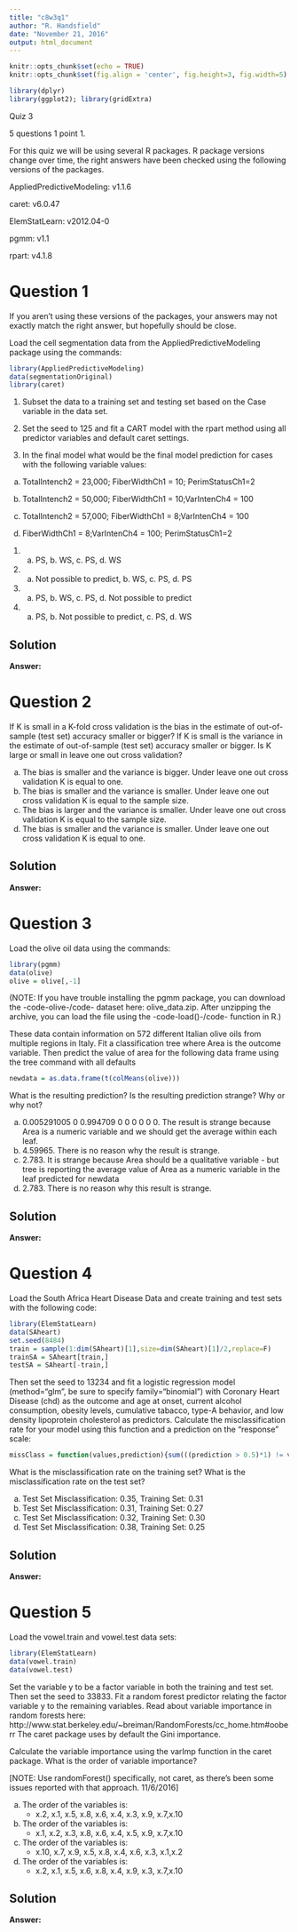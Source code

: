 ```yaml
---
title: "c8w3q1"
author: "R. Handsfield"
date: "November 21, 2016"
output: html_document
---
```


```r
knitr::opts_chunk$set(echo = TRUE)
knitr::opts_chunk$set(fig.align = 'center', fig.height=3, fig.width=5)
```

```r
library(dplyr)
library(ggplot2); library(gridExtra)
```

Quiz 3

5 questions
1
point
1. 

For this quiz we will be using several R packages. R package versions change over time, the right answers have been checked using the following versions of the packages.

AppliedPredictiveModeling: v1.1.6

caret: v6.0.47

ElemStatLearn: v2012.04-0

pgmm: v1.1

rpart: v4.1.8

# Question 1

If you aren't using these versions of the packages, your answers may not exactly match the right answer, but hopefully should be close.

Load the cell segmentation data from the AppliedPredictiveModeling package using the commands:
```r
library(AppliedPredictiveModeling)
data(segmentationOriginal)
library(caret)
```


1. Subset the data to a training set and testing set based on the Case variable in the data set.

2. Set the seed to 125 and fit a CART model with the rpart method using all predictor variables and default caret settings.

3. In the final model what would be the final model prediction for cases with the following variable values:

a. TotalIntench2 = 23,000; FiberWidthCh1 = 10; PerimStatusCh1=2

b. TotalIntench2 = 50,000; FiberWidthCh1 = 10;VarIntenCh4 = 100

c. TotalIntench2 = 57,000; FiberWidthCh1 = 8;VarIntenCh4 = 100

d. FiberWidthCh1 = 8;VarIntenCh4 = 100; PerimStatusCh1=2

1. a. PS, b. WS, c. PS, d. WS
2. a. Not possible to predict, b. WS, c. PS, d. PS
3. a. PS, b. WS, c. PS, d. Not possible to predict
4. a. PS, b. Not possible to predict, c. PS, d. WS

## Solution

__Answer:__


# Question 2

If K is small in a K-fold cross validation is the bias in the estimate of out-of-sample (test set) accuracy smaller or bigger? If K is small is the variance in the estimate of out-of-sample (test set) accuracy smaller or bigger. Is K large or small in leave one out cross validation?

a) The bias is smaller and the variance is bigger. Under leave one out cross validation K is equal to one.
b) The bias is smaller and the variance is smaller. Under leave one out cross validation K is equal to the sample size.
c) The bias is larger and the variance is smaller. Under leave one out cross validation K is equal to the sample size.
d) The bias is smaller and the variance is smaller. Under leave one out cross validation K is equal to one.

## Solution

__Answer:__

# Question 3 

Load the olive oil data using the commands:
```r
library(pgmm)
data(olive)
olive = olive[,-1]
```

(NOTE: If you have trouble installing the pgmm package, you can download the -code-olive-/code- dataset here: olive_data.zip. After unzipping the archive, you can load the file using the -code-load()-/code- function in R.)

These data contain information on 572 different Italian olive oils from multiple regions in Italy. Fit a classification tree where Area is the outcome variable. Then predict the value of area for the following data frame using the tree command with all defaults
```r
newdata = as.data.frame(t(colMeans(olive)))
```


What is the resulting prediction? Is the resulting prediction strange? Why or why not?

a) 0.005291005 0 0.994709 0 0 0 0 0 0. The result is strange because Area is a numeric variable and we should get the average within each leaf.
b) 4.59965. There is no reason why the result is strange.
c) 2.783. It is strange because Area should be a qualitative variable - but tree is reporting the average value of Area as a numeric variable in the leaf predicted for newdata
d) 2.783. There is no reason why this result is strange.

## Solution

__Answer:__


# Question 4 

Load the South Africa Heart Disease Data and create training and test sets with the following code:
```r
library(ElemStatLearn)
data(SAheart)
set.seed(8484)
train = sample(1:dim(SAheart)[1],size=dim(SAheart)[1]/2,replace=F)
trainSA = SAheart[train,]
testSA = SAheart[-train,]
```

Then set the seed to 13234 and fit a logistic regression model (method="glm", be sure to specify family="binomial") with Coronary Heart Disease (chd) as the outcome and age at onset, current alcohol consumption, obesity levels, cumulative tabacco, type-A behavior, and low density lipoprotein cholesterol as predictors. Calculate the misclassification rate for your model using this function and a prediction on the "response" scale:
```r
missClass = function(values,prediction){sum(((prediction > 0.5)*1) != values)/length(values)}
```


What is the misclassification rate on the training set? What is the misclassification rate on the test set?

a) Test Set Misclassification: 0.35, Training Set: 0.31
b) Test Set Misclassification: 0.31, Training Set: 0.27
c) Test Set Misclassification: 0.32, Training Set: 0.30
d) Test Set Misclassification: 0.38, Training Set: 0.25

## Solution

__Answer:__

# Question 5 

Load the vowel.train and vowel.test data sets:
```r
library(ElemStatLearn)
data(vowel.train)
data(vowel.test)
```


Set the variable y to be a factor variable in both the training and test set. Then set the seed to 33833. Fit a random forest predictor relating the factor variable y to the remaining variables. Read about variable importance in random forests here: http://www.stat.berkeley.edu/~breiman/RandomForests/cc_home.htm#ooberr The caret package uses by default the Gini importance.

Calculate the variable importance using the varImp function in the caret package. What is the order of variable importance?

[NOTE: Use randomForest() specifically, not caret, as there's been some issues reported with that approach. 11/6/2016]

a) The order of the variables is:
	+ x.2, x.1, x.5, x.8, x.6, x.4, x.3, x.9, x.7,x.10
b) The order of the variables is:
	+ x.1, x.2, x.3, x.8, x.6, x.4, x.5, x.9, x.7,x.10
c) The order of the variables is:
	+ x.10, x.7, x.9, x.5, x.8, x.4, x.6, x.3, x.1,x.2
d) The order of the variables is:
	+ x.2, x.1, x.5, x.6, x.8, x.4, x.9, x.3, x.7,x.10


## Solution

__Answer:__
